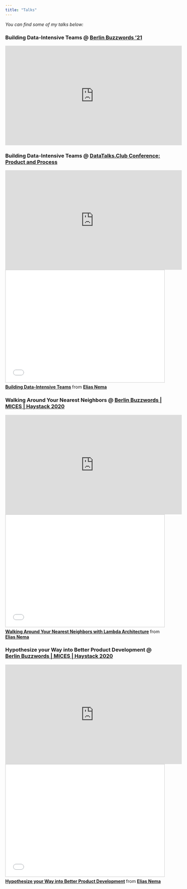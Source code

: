 ```yaml
---
title: "Talks"
---
```


*You can find some of my talks below:*

### Building Data-Intensive Teams @ [Berlin Buzzwords '21](https://2021.berlinbuzzwords.de/session/building-data-intensive-teams)

<iframe width="560" height="315" src="https://www.youtube.com/embed/yol9za6kqkk" title="YouTube video player" frameborder="0" allow="accelerometer; autoplay; clipboard-write; encrypted-media; gyroscope; picture-in-picture; web-share" allowfullscreen></iframe>

### Building Data-Intensive Teams @ [DataTalks.Club Conference: Product and Process](https://datatalks.club/events.html)

<iframe width="560" height="315" src="https://www.youtube-nocookie.com/embed/5rBE6MO4lac" frameborder="0" allow="accelerometer; autoplay; clipboard-write; encrypted-media; gyroscope; picture-in-picture" allowfullscreen></iframe>

<iframe src="//www.slideshare.net/slideshow/embed_code/key/AVyoeA0L35" width="560" height="355" frameborder="0" marginwidth="0" marginheight="0" scrolling="no" style="border:1px solid #CCC; border-width:1px; margin-bottom:5px; max-width: 100%;" allowfullscreen> </iframe> <div style="margin-bottom:5px"> <strong> <a href="//www.slideshare.net/EliasNema/building-dataintensive-teams" title="Building Data-Intensive Teams" target="_blank">Building Data-Intensive Teams</a> </strong> from <strong><a href="https://www.slideshare.net/EliasNema" target="_blank">Elias Nema</a></strong> </div>

### Walking Around Your Nearest Neighbors @ [Berlin Buzzwords | MICES | Haystack 2020](https://2020.berlinbuzzwords.de)

<iframe width="560" height="315" src="https://www.youtube-nocookie.com/embed/fmi-nQRV-oA" frameborder="0" allow="accelerometer; autoplay; clipboard-write; encrypted-media; gyroscope; picture-in-picture" allowfullscreen></iframe>

<iframe src="//www.slideshare.net/slideshow/embed_code/key/uT9tvK2q1hBSOx" width="560" height="355" frameborder="0" marginwidth="0" marginheight="0" scrolling="no" style="border:1px solid #CCC; border-width:1px; margin-bottom:5px; max-width: 100%;" allowfullscreen> </iframe> <div style="margin-bottom:5px"> <strong> <a href="//www.slideshare.net/EliasNema/walking-around-your-nearest-neighbors-with-lambda-architecture" title="Walking Around Your Nearest Neighbors with Lambda Architecture" target="_blank">Walking Around Your Nearest Neighbors with Lambda Architecture</a> </strong> from <strong><a href="https://www.slideshare.net/EliasNema" target="_blank">Elias Nema</a></strong> </div>

### Hypothesize your Way into Better Product Development @ [Berlin Buzzwords | MICES | Haystack 2020](https://2020.berlinbuzzwords.de)

<iframe width="560" height="315" src="https://www.youtube-nocookie.com/embed/2Vw4Di9AWJ4" frameborder="0" allow="accelerometer; autoplay; clipboard-write; encrypted-media; gyroscope; picture-in-picture" allowfullscreen></iframe>

<iframe src="//www.slideshare.net/slideshow/embed_code/key/hYMDQbpiG2Ezd" width="560" height="355" frameborder="0" marginwidth="0" marginheight="0" scrolling="no" style="border:1px solid #CCC; border-width:1px; margin-bottom:5px; max-width: 100%;" allowfullscreen> </iframe> <div style="margin-bottom:5px"> <strong> <a href="//www.slideshare.net/EliasNema/hypothesize-your-way-into-better-product-development" title="Hypothesize your Way into Better Product Development" target="_blank">Hypothesize your Way into Better Product Development</a> </strong> from <strong><a href="https://www.slideshare.net/EliasNema" target="_blank">Elias Nema</a></strong> </div>
